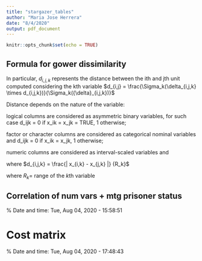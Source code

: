 ```yaml
---
title: "stargazer_tables"
author: "Maria Jose Herrera"
date: "8/4/2020"
output: pdf_document
---
```


```r
knitr::opts_chunk$set(echo = TRUE)
```

## Formula for gower dissimilarity

In particular, $d_{i,j,k}$ represents the distance between the ith and jth unit computed considering the kth variable
$d_{i,j} = \frac{\Sigma_k(\delta_{i,j,k} \times d_{i,j,k})}{\Sigma_k({\delta}_{i,j,k})}$

Distance depends on the nature of the variable:

logical columns are considered as asymmetric binary variables, for such case d_ijk = 0 if x_ik = x_jk = TRUE, 1 otherwise;

factor or character columns are considered as categorical nominal variables and d_ijk = 0 if x_ik = x_jk, 1 otherwise;

numeric columns are considered as interval-scaled variables and

where $d_{i,j,k} = \frac{| x_{i,k} - x_{j,k} |} {R_k}$

where $R_k =$ range of the $k$th variable

## Correlation of num vars + mtg prisoner status
% Date and time: Tue, Aug 04, 2020 - 15:58:51
\begin{table}[!htbp] \centering 
  \caption{Correlation of continuous variables with mortgage prisoner} 
  \label{} 
\begin{tabular}{@{\extracolsep{5pt}} cccc} 
\\[-1.8ex]\hline 
\hline \\[-1.8ex] 
 & age\_dv & hscost & hhsize \\ 
\hline \\[-1.8ex] 
cor\_estimates & $0.089$ & $0.027$ & $0.112$ \\ 
p\_values & $0$ & $0.058$ & $0$ \\ 
\hline \\[-1.8ex] 
\end{tabular} 
\end{table}

# Cost matrix 
% Date and time: Tue, Aug 04, 2020 - 17:48:43
\begin{table}[!htbp] \centering 
  \caption{Cost matrix} 
  \label{} 
\begin{tabular}{@{\extracolsep{5pt}} ccc} 
\\[-1.8ex]\hline 
\hline \\[-1.8ex] 
 & 0 & 1 \\ 
\hline \\[-1.8ex] 
0 & $0$ & $5$ \\ 
1 & $2$ & $0$ \\ 
\hline \\[-1.8ex] 
\end{tabular} 
\end{table} 

